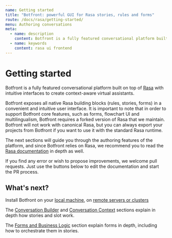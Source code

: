 ```yaml
---
name: Getting started
title: "Botfront: powerful GUI for Rasa stories, rules and forms"
route: /docs/rasa/getting-started/
menu: Authoring conversations
meta:
  - name: description
    content: Botfront is a fully featured conversational platform built on top of Rasa with intuitive interfaces to author stories, rules, forms and logical flows.
  - name: keywords
    content: rasa ui frontend
---
```


# Getting started

Botfront is a fully featured conversational platform built on top of [Rasa](https://github.com/rasaHQ/rasa)
with intuitive interfaces to create context-aware virtual assistants.

Botfront exposes all native Rasa building blocks (rules, stories, forms) in a convenient and intuitive user interface.
It is important to note that in order to support Botfront core features, such as forms, flowchart UI and multilingualism, Botfront requires a forked version of Rasa that we maintain. Botfront will not work with canonical Rasa, but you can always export your projects from Botfront if you want to use it with the standard Rasa runtime.

The next sections will guide you through the authoring features of the platform, and since Botfront relies on Rasa, we recommend you to read the [Rasa documentation](https://rasa.com/docs) in depth as well.

If you find any error or wish to propose improvements, we welcome pull requests. Just use the buttons below to edit the documentation and start the PR process.


## What's next?

Install Botfront on your [local machine](/docs/installation/local-machine), on [remote servers or clusters](/docs/installation/remote)

The [Conversation Builder](/docs/rasa/conversation-builder/) and [Conversation Context](/docs/rasa/conversation-context/) sections explain in depth how stories and slot work.

The [Forms and Business Logic](/docs/rasa/forms-slot-filling/) section explain forms in depth, including how to orchestrate them in stories.
